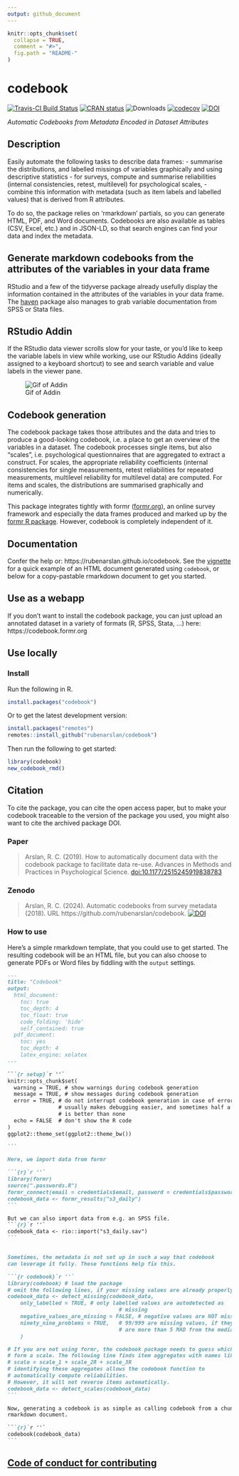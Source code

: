 ```yaml
---
output: github_document
---
```


<!-- README.md is generated from README.Rmd. Please edit that file -->

```r
knitr::opts_chunk$set(
  collapse = TRUE,
  comment = "#>",
  fig.path = "README-"
)
```

# codebook
[![Travis-CI Build Status](https://travis-ci.org/rubenarslan/codebook.svg?branch=master)](https://travis-ci.org/rubenarslan/codebook) 
[![CRAN status](http://www.r-pkg.org/badges/version-ago/codebook)](https://cran.r-project.org/package=codebook) 
![Downloads](https://cranlogs.r-pkg.org/badges/grand-total/codebook) 
[![codecov](https://codecov.io/gh/rubenarslan/codebook/branch/master/graph/badge.svg)](https://codecov.io/gh/rubenarslan/codebook) 
[![DOI](https://zenodo.org/badge/109252375.svg)](https://zenodo.org/badge/latestdoi/109252375)

_Automatic Codebooks from Metadata Encoded in Dataset Attributes_

## Description

Easily automate the following tasks to describe data frames: 
- summarise the distributions, and labelled missings of variables graphically and using descriptive statistics
-  for surveys, compute and summarise reliabilities (internal consistencies, retest, multilevel) for psychological scales, 
-  combine this information with metadata (such as item labels and labelled values) that is derived from R attributes.

To do so, the package relies on 'rmarkdown' partials, so you can generate HTML, PDF, and Word documents. Codebooks are also available as tables (CSV, Excel, etc.) and in JSON-LD, so that search engines can find your data and index the metadata.


## Generate markdown codebooks from the attributes of the variables in your data frame

RStudio and a few of the tidyverse package already usefully display the information contained in the attributes of the variables in your data frame. The [haven](https://github.com/hadley/haven) package also manages to grab variable documentation from SPSS or Stata files.

## RStudio Addin
If the RStudio data viewer scrolls slow for your taste, or you'd like to keep the variable labels in view while working, use our RStudio Addins (ideally assigned to a keyboard shortcut) to see and search variable and value labels in the viewer pane. 

![Gif of Addin](https://rubenarslan.github.io/codebook/reference/figures/codebook_addin.gif)

## Codebook generation

The codebook package takes those attributes and the data and tries to produce a good-looking codebook, i.e. a place to get an overview of the variables in a dataset. The codebook processes single items, but also "scales", i.e. psychological questionnaires that are aggregated to extract a construct. For scales, the appropriate reliability coefficients (internal consistencies for single measurements, retest reliabilities for repeated measurements, multilevel reliability for multilevel data) are computed.
For items and scales, the distributions are summarised graphically and numerically.

This package integrates tightly with formr ([formr.org](https://formr.org)), an online survey framework and especially the data frames produced and marked up by the [formr R package](https://github.com/rubenarslan/formr). However, codebook is completely independent of it.

## Documentation
Confer the help or: https://rubenarslan.github.io/codebook.
See the [vignette](https://rubenarslan.github.io/codebook/articles/codebook.html) for a quick example of an HTML document generated using `codebook`, or below for a copy-pastable rmarkdown document to get you started.

## Use as a webapp

If you don't want to install the codebook package, you can just upload an annotated dataset in a variety of formats (R, SPSS, Stata, ...) here: https://codebook.formr.org

## Use locally
### Install

Run the following in R.
```r
install.packages("codebook")
```

Or to get the latest development version:

```r
install.packages("remotes")
remotes::install_github("rubenarslan/codebook")
```

Then run the following to get started:

```r
library(codebook)
new_codebook_rmd()
```

## Citation
To cite the package, you can cite the open access paper, but to make your codebook
traceable to the version of the package you used, you might also want to cite
the archived package DOI.

### Paper
> Arslan, R. C. (2019). How to automatically document data with the codebook package to facilitate data re-use. Advances in Methods and Practices in Psychological Science. [doi:10.1177/2515245919838783](https://doi.org/10.1177/2515245919838783)

### Zenodo
> Arslan, R. C. (2024). Automatic codebooks from survey metadata (2018). URL https://github.com/rubenarslan/codebook. [![DOI](https://zenodo.org/badge/109252375.svg)](https://zenodo.org/badge/latestdoi/109252375)


### How to use
Here's a simple rmarkdown template, that you could use to get started.
The resulting codebook will be an HTML file, but you can also choose to generate PDFs or Word files by fiddling with the `output` settings.

````markdown
---
title: "Codebook"
output:
  html_document:
    toc: true
    toc_depth: 4
    toc_float: true
    code_folding: 'hide'
    self_contained: true
  pdf_document:
    toc: yes
    toc_depth: 4
    latex_engine: xelatex
---

```{r setup}`r ''`
knitr::opts_chunk$set(
  warning = TRUE, # show warnings during codebook generation
  message = TRUE, # show messages during codebook generation
  error = TRUE, # do not interrupt codebook generation in case of errors,
                # usually makes debugging easier, and sometimes half a codebook
                # is better than none
  echo = FALSE  # don't show the R code
)
ggplot2::theme_set(ggplot2::theme_bw())

```

Here, we import data from formr

```{r}`r ''`
library(formr)
source(".passwords.R")
formr_connect(email = credentials$email, password = credentials$password)
codebook_data <- formr_results("s3_daily")
```

But we can also import data from e.g. an SPSS file.
```{r}`r ''`
codebook_data <- rio::import("s3_daily.sav")
```


Sometimes, the metadata is not set up in such a way that codebook
can leverage it fully. These functions help fix this.

```{r codebook}`r ''`
library(codebook) # load the package
# omit the following lines, if your missing values are already properly labelled
codebook_data <- detect_missing(codebook_data,
    only_labelled = TRUE, # only labelled values are autodetected as
                                   # missing
    negative_values_are_missing = FALSE, # negative values are NOT missing values
    ninety_nine_problems = TRUE,   # 99/999 are missing values, if they
                                   # are more than 5 MAD from the median
    )

# If you are not using formr, the codebook package needs to guess which items
# form a scale. The following line finds item aggregates with names like this:
# scale = scale_1 + scale_2R + scale_3R
# identifying these aggregates allows the codebook function to
# automatically compute reliabilities.
# However, it will not reverse items automatically.
codebook_data <- detect_scales(codebook_data)
```

Now, generating a codebook is as simple as calling codebook from a chunk in an
rmarkdown document.

```{r}`r ''`
codebook(codebook_data)
```
````

## [Code of conduct for contributing](https://github.com/rubenarslan/codebook/blob/master/CONDUCT.md)
